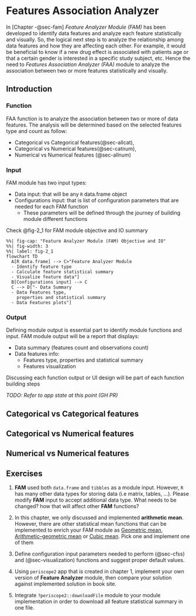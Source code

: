 # Features Association Analyzer

In [Chapter -@sec-fam] *Feature Analyzer Module (FAM)* has been developed to identify data features and analyze each feature statistically and visually. So, the logical next step is to analyze the relationship among data features and how they are affecting each other. For example, it would be beneficial to know if a new drug effect is associated with patients age or that a certain gender is interested in a specific study subject, etc. Hence the need to *Features Association Analyzer (FAA)* module to analyze the association between two or more features statistically and visually.

## Introduction

### Function

FAA function is to analyze the association between two or more of data features. The analysis will be determined based on the selected features type and count as follow:

-   Categorical vs Categorical features(@sec-allcat),
-   Categorical vs Numerical features(@sec-catnum),
-   Numerical vs Numerical features (@sec-allnum)

### Input

FAM module has two input types:

-   Data input: that will be any `R` data.frame object
-   Configurations input: that is list of configuration parameters that are needed for each FAM function
    -   These parameters will be defined through the journey of building module different functions

Check @fig-2_1 for FAM module objective and IO summary

```mermaid
%%| fig-cap: "Feature Analyzer Module (FAM) Objective and IO"
%%| fig-width: 3 
%%| label: fig-2_1
flowchart TD
  A[R data.frame] --> C>"Feature Analyzer Module
  - Identify feature type
  - Calculate feature statistical summary
  - Visualize feature data"]
  B[Configurations input] --> C
  C --> D["- Data Summary
  - Data Features type, 
    properties and statistical summary
  - Data Features plots"]
```


### Output

Defining module output is essential part to identify module functions and input. FAM module output will be a report that displays:

-   Data summary (features count and observations count)
-   Data features info:
    -   Features type, properties and statistical summary
    -   Features visualization

Discussing each function output or UI design will be part of each function building steps

*TODO: Refer to app state at this point (GH PR)*

## Categorical vs Categorical features {#sec-allcat}

## Categorical vs Numerical features {#sec-catnum}

## Numerical vs Numerical features {#sec-allnum}

## Exercises

1. **FAM** used both `data.frame` and `tibbles` as a module input. However, `R` has many other data types for storing data (i.e matrix, tables, ...). Please modify **FAM** input to accept additional data type. What needs to be changed? how that will affect other **FAM** functions?

2.  In this chapter, we only discussed and implemented **arithmetic mean**. However, there are other statistical mean functions that can be implemented to enrich your FAM module as [Geometric mean](https://en.wikipedia.org/wiki/Geometric_mean), [Arithmetic--geometric mean](https://en.wikipedia.org/wiki/Arithmetic%E2%80%93geometric_mean) or [Cubic mean](https://en.wikipedia.org/wiki/Cubic_mean). Pick one and implement one of them

3. Define configuration input parameters needed to perform (@sec-cfss) and (@sec-visualization) functions and suggest proper default values.

4.  Using `periscope2` app that is created in chapter 1, implement your own version of **Feature Analyzer** module, then compare your solution against implemented solution in book site.

5.  Integrate `?periscope2::downloadFile` module to your module implementation in order to download all feature statistical summary in one file.



